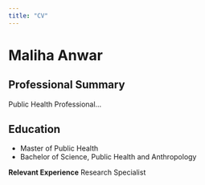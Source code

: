 ```yaml
---
title: "CV"
---
```


# Maliha Anwar 

## Professional Summary
Public Health Professional...

## Education
* Master of Public Health
* Bachelor of Science, Public Health and Anthropology

**Relevant Experience** Research Specialist
